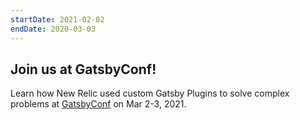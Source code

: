```yaml
---
startDate: 2021-02-02
endDate: 2020-03-03
---
```


## Join us at GatsbyConf!

Learn how New Relic used custom Gatsby Plugins to solve complex problems at [GatsbyConf](https://www.gatsbyconf.com/event/how-new-relic-used-custom-gatsby-plugins-to-solve-complex-problems/)
on Mar 2-3, 2021.
